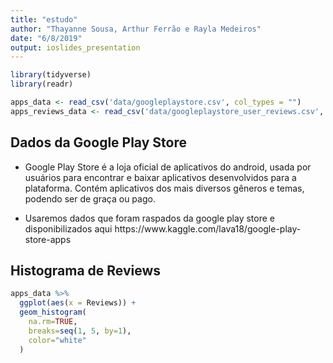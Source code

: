 ```yaml
---
title: "estudo"
author: "Thayanne Sousa, Arthur Ferrão e Rayla Medeiros"
date: "6/8/2019"
output: ioslides_presentation
---
```


```r
library(tidyverse)
library(readr)

apps_data <- read_csv('data/googleplaystore.csv', col_types = "")
apps_reviews_data <- read_csv('data/googleplaystore_user_reviews.csv', col_types = "")

```

## Dados da Google Play Store

- Google Play Store é a loja oficial de aplicativos do android, usada por usuários para encontrar e baixar aplicativos desenvolvidos para a plataforma. Contém aplicativos dos mais diversos gêneros e temas, podendo ser de graça ou pago.

- Usaremos dados que foram raspados da google play store e disponibilizados aqui https://www.kaggle.com/lava18/google-play-store-apps

## Histograma de Reviews

```r
apps_data %>% 
  ggplot(aes(x = Reviews)) + 
  geom_histogram(
    na.rm=TRUE,
    breaks=seq(1, 5, by=1),
    color="white"
  )
```
